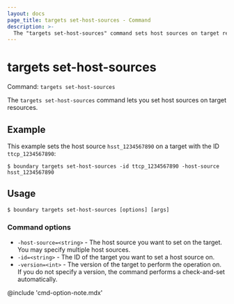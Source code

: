 ```yaml
---
layout: docs
page_title: targets set-host-sources - Command
description: >-
  The "targets set-host-sources" command sets host sources on target resources.
---
```


# targets set-host-sources

Command: `targets set-host-sources`

The `targets set-host-sources` command lets you set host sources on target resources.

## Example

This example sets the host source `hsst_1234567890` on a target with the ID `ttcp_1234567890`:

```shell-session
$ boundary targets set-host-sources -id ttcp_1234567890 -host-source hsst_1234567890
```

## Usage

<CodeBlockConfig hideClipboard>

```shell-session
$ boundary targets set-host-sources [options] [args]
```

</CodeBlockConfig>

### Command options

- `-host-source=<string>` -  The host source you want to set on the target.
You may specify multiple host sources.
- `-id=<string>` - The ID of the target you want to set a host source on.
- `-version=<int>` - The version of the target to perform the operation on.
If you do not specify a version, the command performs a check-and-set automatically.

@include 'cmd-option-note.mdx'